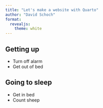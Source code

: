 ```yaml
---
title: "Let's make a website with Quarto"
author: "David Schoch"
format: 
  revealjs:
    theme: white
---
```


## Getting up

- Turn off alarm
- Get out of bed

## Going to sleep

- Get in bed
- Count sheep